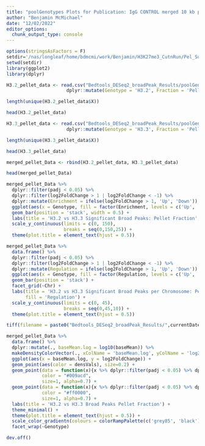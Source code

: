 ```yaml
---
title: "poolGenotypes Plots for Publication: IgG CONTROL merged 10 kb pellet broadPeak"
author: "Benjamin McMichael"
date: "12/02/2022"
editor_options: 
  chunk_output_type: console
---
```


```r
options(stringsAsFactors = F)
setdir='/nas/longleaf/home/bdmcmi/work/Benjamin/H3K27me3_CutnRun/Pel_Sup_IgGcon_Analysis_20221202'
setwd(setdir)
library(ggplot2)
library(dplyr)

```

```r

H3.2_pellet_data <- read.csv("Bedtools_DESeq2_broadPeak_Results/poolGen_20221207_K36R_HWT_pellet_IgGcon_DESeq2_merged10kb_broadPeak_results.csv", header=T, stringsAsFactors = F) %>%
                      dplyr::mutate(Genotype = 'H3.2', Fraction = 'Pellet')

length(unique(H3.2_pellet_data$X))

head(H3.2_pellet_data)

```

```r

H3.3_pellet_data <- read.csv("Bedtools_DESeq2_broadPeak_Results/poolGen_20221207_Adelta_H33BK36R_pellet_IgGcon_DESeq2_merged10kb_broadPeak_results.csv", header=T, stringsAsFactors = F) %>%
                      dplyr::mutate(Genotype = 'H3.3', Fraction = 'Pellet')

length(unique(H3.3_pellet_data$X))

head(H3.3_pellet_data)

```

```r

merged_pellet_Data <- rbind(H3.2_pellet_data, H3.3_pellet_data)

head(merged_pellet_Data)

```

```r

merged_pellet_Data %>%
  dplyr::filter(padj < 0.05) %>% 
  dplyr::filter(log2FoldChange > 1 | log2FoldChange < -1) %>%
  dplyr::mutate(Enrichment = ifelse(log2FoldChange > 1, 'Up', 'Down')) %>%
  ggplot(aes(x = Genotype, fill = factor(Enrichment, levels = c('Up', 'Down')))) +
  geom_bar(position = 'stack', width = 0.5) +
  labs(title = 'H3.2 vs H3.3 Significant Broad Peaks: Pellet Fraction', y = 'Peak Count', x  = 'Genotype', fill='Enrichment') +
  scale_y_continuous(limits = c(0, 150),
                     breaks = seq(0,150,25)) +
  theme(plot.title = element_text(hjust = 0.5))

```

```r
  
merged_pellet_Data %>%
  data.frame() %>%
  dplyr::filter(padj < 0.05) %>% 
  dplyr::filter(log2FoldChange > 1 | log2FoldChange < -1) %>%
  dplyr::mutate(Regulation = ifelse(log2FoldChange > 1, 'Up', 'Down')) %>%
  ggplot(aes(x = Genotype, fill = factor(Regulation, levels = c('Up', 'Down')))) +
  geom_bar(position = 'stack') +
  facet_grid(~Chr) +
  labs(title = 'H3.2 vs H3.3 Significant Broad Peaks per Chromosome: Pellet Fraction', y = 'Peak Count',x  = 'Genotype', 
       fill = 'Regulation') +
  scale_y_continuous(limits = c(0, 45),
                     breaks = seq(0,45,10)) +
  theme(plot.title = element_text(hjust = 0.5)) 

```

```r

tiff(filename = paste0("Bedtools_DESeq2_broadPeak_Results/",currentDate,"_poolGen_H32_H33_Pellet_IgGcon_DESeq2_MA_Plot.tiff"), units = "in", width = 9, height = 6, res = 500)

merged_pellet_Data %>%
  data.frame() %>%
  dplyr::mutate(., baseMean.log = log10(baseMean)) %>%
  makeDensityColorVector(., xColName = 'baseMean.log', yColName = 'log2FoldChange', n = 200) %>%
  ggplot(aes(x = baseMean.log, y = log2FoldChange)) + 
  geom_point(aes(color = densVals), size=0.2) +
  geom_point(data = function(x){x %>% dplyr::filter(padj < 0.05) %>% dplyr::filter(log2FoldChange > 1)},
             color = "#009acd", 
             size=1, alpha=0.7) +
  geom_point(data = function(x){x %>% dplyr::filter(padj < 0.05) %>% dplyr::filter(log2FoldChange < -1)},
             color = "#ff0000", 
             size=1, alpha=0.7) +
  labs(title = 'H3.2 vs H3.3 Broad Peaks Pellet Fraction') +
  theme_minimal() +
  theme(plot.title = element_text(hjust = 0.5)) +
  scale_color_gradientn(colours = colorRampPalette(c('grey85', 'black'))(100)) +
  facet_wrap(~Genotype)

dev.off()

```
